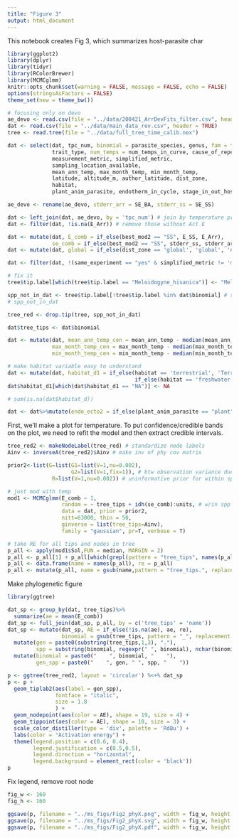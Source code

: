 ```yaml
---
title: "Figure 3"
output: html_document
---
```


This notebook creates Fig 3, which summarizes host-parasite char

```r
library(ggplot2)
library(dplyr)
library(tidyr)
library(RColorBrewer)
library(MCMCglmm)
knitr::opts_chunk$set(warning = FALSE, message = FALSE, echo = FALSE)
options(stringsAsFactors = FALSE)
theme_set(new = theme_bw())
```
```r
# focusing only on devo
ae_devo <- read.csv(file = "../data/200421_ArrDevFits_filter.csv", header = TRUE)
dat <- read.csv(file = "../data/main_data_rev.csv", header = TRUE)
tree <- read.tree(file = "../data/full_tree_time_calib.nex")
```
```r
dat <- select(dat, tpc_num, binomial = parasite_species, genus, fam = family, order, class, phylum, 
              trait_type, num_temps = num_temps_in_curve, cause_of_repeated_measures, same_experiment,
              measurement_metric, simplified_metric,
              sampling_location_available,
              mean_ann_temp, max_month_temp, min_month_temp,
              latitude, altitude_m, author_latitude, dist_zone,
              habitat,
              plant_anim_parasite, endotherm_in_cycle, stage_in_out_host, target_host)
```
```r
ae_devo <- rename(ae_devo, stderr_arr = SE_BA, stderr_ss = SE_SS)
```
```r
dat <- left_join(dat, ae_devo, by = 'tpc_num') # join by temperature preference curve identifier
dat <- filter(dat, !is.na(E_Arr)) # remove those without Act E
```
```r
dat <- mutate(dat, E_comb = if_else(best_mod2 == "SS", E_SS, E_Arr),
              se_comb = if_else(best_mod2 == "SS", stderr_ss, stderr_arr))
dat <- mutate(dat, global = if_else(dist_zone == 'global', 'global', 'not global'))
```
```r
dat <- filter(dat, !(same_experiment == "yes" & simplified_metric != 'mid'), !tpc_num %in% c(61)) # remove non-ind data
```
```r
# fix it
tree$tip.label[which(tree$tip.label == "Meloidogyne_hisanica")] <- "Meloidogyne_hispanica"
```

```r
spp_not_in_dat <- tree$tip.label[!tree$tip.label %in% dat$binomial] # spp in tree excluded from data
# spp_not_in_dat
```
```r
tree_red <- drop.tip(tree, spp_not_in_dat)
```
```r
dat$tree_tips <- dat$binomial
```
```r
dat <- mutate(dat, mean_ann_temp_cen = mean_ann_temp - median(mean_ann_temp),
              max_month_temp_cen = max_month_temp - median(max_month_temp),
              min_month_temp_cen = min_month_temp - median(min_month_temp))
```
```r
# make habitat variable easy to understand
dat <- mutate(dat, habitat_d1 = if_else(habitat == 'terrestrial', 'Terrestrial',
                                        if_else(habitat == 'freshwater' | habitat == 'marine', 'Aquatic', 'NA')))
dat$habitat_d1[which(dat$habitat_d1 == "NA")] <- NA

# sum(is.na(dat$habitat_d))
```
```r
dat <- dat%>%mutate(endo_ecto2 = if_else(plant_anim_parasite == "plant", "plant", endotherm_in_cycle))
```


First, we'll make a plot for temperature. To put confidence/credible bands on the plot, we need to refit the model and then extract credible intervals.

```r
tree_red2 <- makeNodeLabel(tree_red) # standardize node labels
Ainv <- inverseA(tree_red2)$Ainv # make inv of phy cov matrix
```
```r
prior2<-list(G=list(G1=list(V=1,nu=0.002),
                    G2=list(V=1,fix=1)), # btw observation variance due to measurement errror/SE of curve fit
              R=list(V=1,nu=0.002)) # uninformative prior for within species effect
```
```r
# just mod with temp
mod1 <- MCMCglmm(E_comb ~ 1, 
                 random = ~ tree_tips + idh(se_comb):units, # w/in spp + phylogenetic effx
                 data = dat, prior = prior2,
                 nitt=63000, thin = 50,
                 ginverse = list(tree_tips=Ainv),
                 family = "gaussian", pr=T, verbose = T)
```


```r
# take RE for all tips and nodes in tree
p_all <- apply(mod1$Sol,FUN = median, MARGIN = 2)
p_all <- p_all[1] + p_all[which(grepl(pattern = "tree_tips", names(p_all)))] # add mean AE to RE to get pred values
p_all <- data.frame(name = names(p_all), re = p_all)
p_all <- mutate(p_all, name = gsub(name,pattern = "tree_tips.", replacement = ""))
```

Make phylogenetic figure

```r
library(ggtree)
```

```r
dat_sp <- group_by(dat, tree_tips)%>%
  summarize(ae = mean(E_comb))
dat_sp <- full_join(dat_sp, p_all, by = c('tree_tips' = 'name'))
dat_sp <- mutate(dat_sp, AE = if_else(!is.na(ae), ae, re),
                 binomial = gsub(tree_tips, pattern = "_", replacement = " "))%>%
  mutate(gen = paste0(substring(tree_tips,1,3), "."),
         spp = substring(binomial, regexpr(" ", binomial), nchar(binomial)))%>%
  mutate(binomial = paste0("    ", binomial, "    "),
         gen_spp = paste0("    ", gen, " ", spp, "    "))
```

```r
p <- ggtree(tree_red2, layout = 'circular') %<+% dat_sp
p <- p +
  geom_tiplab2(aes(label = gen_spp),
               fontface = "italic",
               size = 1.8
               ) +
  geom_nodepoint(aes(color = AE), shape = 19, size = 4) +
  geom_tippoint(aes(color = AE), shape = 18, size = 3) +
  scale_color_distiller(type = 'div', palette = 'RdBu') +
  labs(color = "Activation energy") +
  theme(legend.position = c(0.6, 0.4),
        legend.justification = c(0.5,0.5),
        legend.direction = "horizontal",
        legend.background = element_rect(color = 'black'))
p
```

Fix legend, remove root node
```r
fig_w <- 160
fig_h <- 160
```
```r
ggsave(p, filename = "../ms_figs/Fig2_phyX.png", width = fig_w, height = fig_h, units = 'mm')
ggsave(p, filename = "../ms_figs/Fig2_phyX.svg", width = fig_w, height = fig_h, units = 'mm')
ggsave(p, filename = "../ms_figs/Fig2_phyX.pdf", width = fig_w, height = fig_h, units = 'mm')
```


